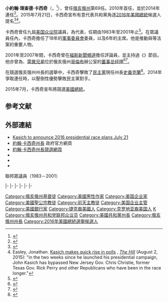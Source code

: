 {{noteTA
|T=zh-tw:約翰·凱西克;zh-hans:约翰·卡西奇;zh-hk:約翰·卡西奇;
|G1=PP
|1=zh-hans:特德·斯特里克蘭;zh-tw:泰德·史垂克蘭;zh-hant:特德·斯特里克蘭;
|2=zh-hans:斯特里克兰;zh-tw:史垂克蘭;zh-hant:斯特里克蘭;
|3=zh-tw:歐蕭尼西;zh-hans:奥肖内西;zh-hant:奧肖內西;
|4=zh-tw:凱西克;zh-hans:卡西奇;zh-hk:卡西奇;
}}
{{Expand|time=2015-07-22T15:40:30+00:00}}
{{请求翻译|time=2015-07-22T15:40:30+00:00}}
{{Infobox officeholder
| name               = 約翰·卡西奇<br />John Kasich
| image              = Governor John Kasich.jpg
| image_size         = 220px
| caption            = 
| office             = 第69任{{le|俄亥俄州州長|List of Governors of Ohio}}
| term_start         = 2011年1月10日
| term_end           =2019年1月14日 
| lieutenant         = {{le|瑪麗·泰勒 (政治人物)|Mary Taylor (politician)|瑪麗·泰勒}}
| predecessor        = [[特德·斯特里克蘭|特德·斯特里克蘭]]
| successor          =[[麥克·迪懷恩|麥克·迪懷恩]] 
| order2             = 
| office2            = {{le|美國眾議院預算委員會|United States House Committee on the Budget|眾議院預算委員會}}主席
| term_start2        = 1995年1月3日
| term_end2          = 2001年1月3日
| predecessor2       = {{le|馬丁·奧拉夫·薩博|Martin Olav Sabo}}
| successor2         = {{le|吉姆·尼斯勒|Jim Nussle}}
| state3             = [[俄亥俄州|俄亥俄州]]
| district3          = {{link-en|俄亥俄州第十二國會選區|Ohio's 12th congressional district|十二}}
| term_start3        = 1983年1月3日
| term_end3          = 2001年1月3日
| predecessor3       = {{le|鮑伯·沙曼斯基|Bob Shamansky}}
| successor3         = [[帕特·蒂貝里|帕特·蒂貝里]]
| state_senate4      = 俄亥俄州
| district4          = {{le|俄亥俄州參議院第十五選區|Ohio's 15th senatorial district|十五}}
| term_start4        = 1979年1月3日
| term_end4          = 1982年1月13日
| predecessor4       = {{le|羅伯特·奧肖內西|Robert O'Shaughnessy}}
| successor4         = {{le|理查德·菲佛 (政治人物)|Richard Pfeiffer (politician)|理查德·菲佛}}
| birth_name         = John Richard Kasich
| birth_date         = {{Birth date and age|1952|5|13}}
| birth_place        = 美国[[賓夕法尼亞州|賓夕法尼亞州]]{{le|麥基斯羅克斯 (賓夕法尼亞州)|McKees Rocks, Pennsylvania|麦基斯罗克斯|麦基-{}-斯罗克斯}}
| death_date         =  <!-- {{Death date and age|YYYY|MM|DD|YYYY|MM|DD}} -->
| death_place        = 
| resting_place      = 
| resting_place_coordinates = 
| party              = [[共和黨_(美國)|共和黨]]
| spouse             = {{marriage|-{zh-hans:玛丽·李·格里菲斯;zh-hant:瑪麗·李·基費夫;zh-tw:瑪莉·李·葛利菲斯;}-|1975|1980}}{{Clear}}{{marriage|{{tsl|en|Karen Waldbillig Kasich|卡伦·瓦尔德比利希·凯西克|-{zh-tw:凱倫·華德比利;zh-cn:卡伦·瓦尔德比利希;zh-hk:嘉蓮·禾達比利}-}}|1997}}
| children           = 艾瑪·凱西克{{small|（女）}}{{Clear}}-{zh-cn:瑞茜;zh-tw:瑞絲;zh-hk:麗絲;}-·凱西克{{small|（女）}}
| residence          = {{le|俄亥俄州州長官邸|Ohio Governor's Mansion}}
| alma_mater         = [[俄亥俄州立大学|俄亥俄州立大学]]
| religion           = [[天主教|天主教]]→[[聖公宗|聖公宗]]
}}
'''小約翰·理查德·卡西奇'''（{{lang-en|John Richard Kasich Jr.}}，{{bd|1952年|5月13日}}<ref name="westervillelibrary.org">{{cite web |url=http://www.westervillelibrary.org/kasich/bio/ |title=Biography | John R. Kasich Congressional Collection |publisher=Westervillelibrary.org |date=1952-05-15 |accessdate=2013-07-19 |archive-date=2013-10-17 |archive-url=https://web.archive.org/web/20131017031302/http://www.westervillelibrary.org/kasich/bio/ |dead-url=no }}</ref>），曾任[[俄亥俄州|俄亥俄州]]第69任{{tsl|en|List of Governors of Ohio|俄亥俄州州長|州長}}。2010年首任，並於2014年連任<ref name=governor>{{cite news|work=Governor of Ohio|title=Governor John R. Kasich Biography|url=http://www.governor.ohio.gov/About/GovernorKasich.aspx|access-date=2016-02-10|archive-url=https://web.archive.org/web/20170729233008/http://governor.ohio.gov/About/GovernorKasich.aspx|archive-date=2017-07-29|dead-url=yes}}</ref>。2015年7月21日，卡西奇宣布有意代表共和黨角逐[[2016年美國總統選舉|2016年美國總統]]候選人提名<ref name="catch-up">{{cite news | url=http://www.nytimes.com/2015/07/22/us/politics/john-kasich-election-2016-presidential-race.html?hp&action=click&pgtype=Homepage&module=photo-spot-region&region=top-news&WT.nav=top-news&_r=0 | title=John Kasich Enters Crowded 2016 Race Facing Job of Catch-Up | work=[[The_New_York_Times|The New York Times]] | date=July 21, 2015 | accessdate=July 21, 2015 | author=Stolberg, Sheryl Gay | archive-date=2016-03-04 | archive-url=https://web.archive.org/web/20160304095014/http://www.nytimes.com/2015/07/22/us/politics/john-kasich-election-2016-presidential-race.html?hp&action=click&pgtype=Homepage&module=photo-spot-region&region=top-news&WT.nav=top-news&_r=0 | dead-url=no }}</ref><ref>Easley, Jonathan. [http://thehill.com/homenews/campaign/249984-kasich-wastes-no-time-moving-up-in-the-polls Kasich makes quick rise in polls] {{Wayback|url=http://thehill.com/homenews/campaign/249984-kasich-wastes-no-time-moving-up-in-the-polls |date=20160210105047 }}, ''[[The_Hill_(newspaper)|The Hill]]'' (August 2, 2015): "in the two weeks since he launched his presidential campaign, John Kasich has bypassed New Jersey Gov. Chris Christie, former Texas Gov. Rick Perry and other Republicans who have been in the race longer."</ref>。

卡西奇曾任九屆[[美国众议院|美国众议院]]議員，為{{tsl|en|Ohio's 12th congressional district|俄亥俄州第十二选区}}代表，任期由1983年至2001年止<ref name=congress>{{cite news|work=Biographical Directory of the United States Congress|url=http://bioguide.congress.gov/scripts/biodisplay.pl?index=K000016|title=KASICH, John Richard, Biographical Information|accessdate=2016-02-10|archive-date=2012-07-15|archive-url=https://www.webcitation.org/69BSvJZBt?url=http://bioguide.congress.gov/scripts/biodisplay.pl?index=K000016|dead-url=no}}</ref>。在眾議員任內，卡西奇擔任了18年的[[美国众议院军事委员会|軍事委員會]]委員，以及6年的{{tsl|en|United States House Committee on the Budget|美国众院预算委员会|預算委員會}}主席。他是推動{{tsl|en|Personal Responsibility and Work Opportunity Act|个人责任与工作机会法案|福利改革}}與{{tsl|en|Balanced Budget Act of 1997|1997年平衡预算法案}}等法案的重要人物。

2001年至2007年間，卡西奇曾在[[福斯新聞頻道|福斯新聞頻道]]擔任評論員，並主持過《{{tsl|en|Heartland with John Kasich|凱西克的心脏地带}}》節目。他亦曾為{{tsl|en|Investment banking|投资银行业务|投资银行家}}、[[雷曼兄弟|雷曼兄弟]]位於俄亥俄州[[哥伦布_(俄亥俄州)|哥倫布]]辦公室的[[首席执行官|董事总经理]]<ref name="lehman-race">{{cite news | url = http://abcnews.go.com/Politics/2010-election-wall-street-factor-ohio-governors-race/story?id=10586618 | publisher = [[ABC_News|ABC News]] | accessdate = 2012-09-05 | first = Teddy | last = Davis | title = Lehman Brothers Collapse Haunts John Kasich in Ohio Governor's Race | date = May 12, 2010 | archive-date = 2012-11-03 | archive-url = https://web.archive.org/web/20121103081800/http://abcnews.go.com/Politics/2010-election-wall-street-factor-ohio-governors-race/story?id=10586618 | dead-url = no }}</ref><ref name="dayton-daily-news">{{cite news | work = Dayton Daily News | url = http://www.daytondailynews.com/blogs/content/shared-gen/blogs/dayton/ohiopolitics/entries/2010/04/02/kasich_made_11_m_in_2008_no_go.html/ | title = Kasich made $1.1 M in 2008; no "golden parachute" from Lehman Bros, records show | first = William | last = Hershey | accessdate = 2012-09-05 | date = April 2, 2010 | archive-date = 2012-01-25 | archive-url = https://web.archive.org/web/20120125230412/http://www.daytondailynews.com/blogs/content/shared-gen/blogs/dayton/ohiopolitics/entries/2010/04/02/kasich_made_11_m_in_2008_no_go.html | dead-url = no }}</ref>。

在競選俄亥俄州州長的選舉中，卡西奇擊敗了[[民主党_(美国)|民主黨]]現任州長[[泰德·史垂克蘭德|史垂克蘭]]<ref name=election>{{cite news|work=Ohio Secretary of State|title=Governor and Lieutenant Governor: November 2, 2010|url=https://www.sos.state.oh.us/sos/elections/Research/electResultsMain/2010results/20101102governor.aspx|accessdate=2016-02-10|archive-date=2016-02-10|archive-url=https://web.archive.org/web/20160210055942/http://www.sos.state.oh.us/sos/elections/Research/electResultsMain/2010results/20101102governor.aspx|dead-url=no}}</ref>。2014年爭取連任時，以壓倒性優勢擊敗民主黨對手{{tsl|en|Ed FitzGerald|艾德·費茲傑羅|費茲傑羅}}。

2015年7月，卡西奇宣布將競選[[2016年美國總統選舉|美國總統]]。

==参考文献==
{{reflist}}

==外部連結==
{{Commonscat|John Kasich|約翰·凱西克}}
* [https://web.archive.org/web/20150724140127/http://the419.com/kasich-to-announce-2016-presidential-race-plans-july-21/ Kasich to announce 2016 presidential race plans July 21]
* [http://www.governor.ohio.gov/ 約翰·卡西奇州長] {{Wayback|url=http://www.governor.ohio.gov/ |date=20150810011133 }}政府官方網頁
* [http://www.kasichforohio.com/ 約翰·卡西奇州長競選網頁] {{Wayback|url=http://www.kasichforohio.com/ |date=20150818092721 }}
* {{nndb|349/000032253}}
* {{Dmoz|Regional/North_America/United_States/Ohio/Government/Executive/Governor_John_Kasich}}
* {{C-SPAN|johnkasich}}
;聯邦眾議員（1983－2001）
{{CongLinks | congbio = K000016 | govtrack = 400590 | opencong = 400590 | legistorm = | fec = H2OH12027 | opensecrets = N00009778 }}

{{s-start}}
{{s-par|us-hs}}
{{s-bef|before={{le|鮑伯·沙曼斯基|Bob Shamansky}}}}
{{s-ttl|title={{le|俄亥俄州參議院第十五選區|Ohio's 15th senatorial district}}<br>{{le|俄亥俄州美國眾議院議員列表|List of United States Representatives from Ohio|眾議院議員}}|years=1983年－2001年}}
{{s-aft|after=[[帕特·蒂貝里|帕特·蒂貝里]]}}
|-
{{s-bef|before={{le|馬丁·奧拉夫·薩博|Martin Olav Sabo}}}}
{{s-ttl|title={{le|美國眾議院預算委員會|United States House Committee on the Budget|眾議院預算委員會}}主席|years=1995年－2001年}}
{{s-aft|after={{le|吉姆·尼斯勒|Jim Nussle}}}}
|-
{{s-ppo}}
{{s-bef|before={{le|肯·布萊克韋爾|Ken Blackwell}}}}
{{s-ttl|title={{le|俄亥俄州州長|List of Governors of Ohio}}[[共和黨_(美國)|共和黨]]被提名人|years={{le|2010年俄亥俄州州長選舉|Ohio gubernatorial election, 2010|2010年}}、{{le|2014年俄亥俄州州長選舉|Ohio gubernatorial election, 2014|2014年}}}}
{{s-inc|recent}}
|-
{{s-off}}
{{s-bef|before=[[特德·斯特里克蘭|特德·斯特里克蘭]]}}
{{s-ttl|title={{le|俄亥俄州州長|List of Governors of Ohio}}|years=2011年－}}
{{s-inc}}
|-
{{s-prec|usa}}
{{s-bef|rows=2|before=[[乔·拜登|乔·拜登]]|as=[[美国副总统|副总统]]}}
{{s-ttl|rows=2|title=[[美國排位名單|美國排位名單]]|years=俄亥俄州以内}}
{{s-aft|after=举办城市的市长}}
|-
{{s-aft|after=其它情况下：[[約翰·博納|約翰·博納]]<br>{{nowrap|<small>''作為[[美國眾議院議長|美國眾議院議長]]''</small>}}}}
|-
{{s-bef|before=[[比尔·哈斯拉姆|比尔·哈斯拉姆]]|as={{le|田納西州州長|Governor of Tennessee}}}}
{{s-ttl|title=[[美國排位名單|美國排位名單]]|years=俄亥俄州以外}}
{{s-aft|after=[[鮑比·金達爾|鮑比·金達爾]]|as={{le|路易斯安那州長列表|List of Governors of Louisiana|路易斯安那州長}}}}
{{s-end}}
{{Authority control}}

{{DEFAULTSORT: Kasich, John}}
[[Category:俄亥俄州基督徒|Category:俄亥俄州基督徒]]
[[Category:美國男性作家|Category:美國男性作家]]
[[Category:美国企业家|Category:美国企业家]]
[[Category:美國聖公宗教徒|Category:美國聖公宗教徒]]
[[Category:前天主教徒|Category:前天主教徒]]
[[Category:美国企业主管|Category:美国企业主管]]
[[Category:美國銀行家|Category:美國銀行家]]
[[Category:捷克裔美國人|Category:捷克裔美國人]]
[[Category:克罗地亚裔美国人|Category:克罗地亚裔美国人]]
[[Category:俄亥俄州立大學校友|K]]
[[Category:俄亥俄州共和党联邦众议员|Category:俄亥俄州共和党联邦众议员]]
[[Category:美國共和黨州長|Category:美國共和黨州長]]
[[Category:俄亥俄州州長|Category:俄亥俄州州長]]
[[Category:2016年美國總統選舉候選人|Category:2016年美國總統選舉候選人]]